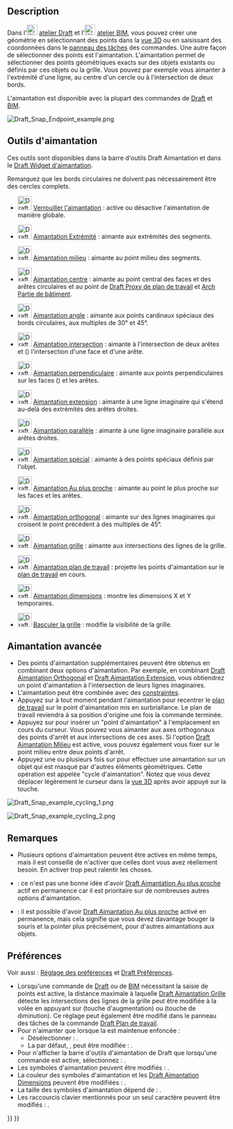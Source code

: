 <languages/>

{{Docnav/fr
|[[Draft_snap_widget/fr|Widget d'aimantation]]
|[[Draft_Constrain/fr|Contrainte]]
|[[Draft_Workbench/fr|Atelier Draft]]
|IconL=
|IconR=
|IconC=Workbench_Draft.svg
}}

{{TOCright}}

== Description ==

Dans l'[[Image:Workbench_Draft.svg|24px]] [[Draft_Workbench/fr|atelier Draft]] et l'[[Image:Workbench_BIM.svg|24px]] [[BIM_Workbench/fr|atelier BIM]], vous pouvez créer une géométrie en sélectionnant des points dans la [[3D_view/fr|vue 3D]] ou en saisissant des coordonnées dans le [[Task_panel/fr|panneau des tâches]] des commandes. Une autre façon de sélectionner des points est l'aimantation. L'aimantation permet de sélectionner des points géométriques exacts sur des objets existants ou définis par ces objets ou la grille. Vous pouvez par exemple vous aimanter à l'extrémité d'une ligne, au centre d'un cercle ou à l'intersection de deux bords.

L'aimantation est disponible avec la plupart des commandes de [[Draft_Workbench/fr|Draft]] et [[BIM_Workbench/fr|BIM]].

[[Image:Draft_Snap_Endpoint_example.png]]
{{Caption|Aimantation au point d'extrémité d'une arête}}

<span id="Snap_tools"></span>
== Outils d'aimantation ==

Ces outils sont disponibles dans la barre d'outils Draft Aimantation et dans le [[Draft_snap_widget/fr|Draft Widget d'aimantation]].

Remarquez que les bords circulaires ne doivent pas nécessairement être des cercles complets.

* [[Image:Draft_Snap_Lock.svg|32px]] [[Draft_Snap_Lock/fr|Verrouiller l'aimantation]] : active ou désactive l'aimantation de manière globale.

* [[Image:Draft_Snap_Endpoint.svg|32px]] [[Draft_Snap_Endpoint/fr|Aimantation Extrémité]] : aimante aux extrémités des segments.

* [[Image:Draft_Snap_Midpoint.svg|32px]] [[Draft_Snap_Midpoint/fr|Aimantation milieu]] : aimante au point milieu des segments.

* [[Image:Draft_Snap_Center.svg|32px]] [[Draft_Snap_Center/fr|Aimantation centre]] : aimante au point central des faces et des arêtes circulaires et au point {{PropertyData/fr|Placement}} de [[Draft_WorkingPlaneProxy/fr|Draft Proxy de plan de travail]] et [[Arch_BuildingPart/fr|Arch Partie de bâtiment]].

* [[Image:Draft_Snap_Angle.svg|32px]] [[Draft_Snap_Angle/fr|Aimantation angle]] : aimante aux points cardinaux spéciaux des bords circulaires, aux multiples de 30° et 45°.

* [[Image:Draft_Snap_Intersection.svg|32px]] [[Draft_Snap_Intersection/fr|Aimantation intersection]] : aimante à l'intersection de deux arêtes et ({{Version/fr|1.1}}) l'intersection d'une face et d'une arête.

* [[Image:Draft_Snap_Perpendicular.svg|32px]] [[Draft_Snap_Perpendicular/fr|Aimantation perpendiculaire]] : aimante aux points perpendiculaires sur les faces ({{Version/fr|0.21}}) et les arêtes.

* [[Image:Draft_Snap_Extension.svg|32px]] [[Draft_Snap_Extension/fr|Aimantation extension]] : aimante à une ligne imaginaire qui s'étend au-delà des extrémités des arêtes droites.

* [[Image:Draft_Snap_Parallel.svg|32px]] [[Draft_Snap_Parallel/fr|Aimantation parallèle]] : aimante à une ligne imaginaire parallèle aux arêtes droites.

* [[Image:Draft_Snap_Special.svg|32px]] [[Draft_Snap_Special/fr|Aimantation spécial]] : aimante à des points spéciaux définis par l'objet.

* [[Image:Draft_Snap_Near.svg|32px]] [[Draft_Snap_Near/fr|Aimantation Au plus proche]] : aimante au point le plus proche sur les faces et les arêtes.

* [[Image:Draft_Snap_Ortho.svg|32px]] [[Draft_Snap_Ortho/fr|Aimantation orthogonal]] : aimante sur des lignes imaginaires qui croisent le point précédent à des multiples de 45°.

* [[Image:Draft_Snap_Grid.svg|32px]] [[Draft_Snap_Grid/fr|Aimantation grille]] : aimante aux intersections des lignes de la grille.

* [[Image:Draft_Snap_WorkingPlane.svg|32px]] [[Draft_Snap_WorkingPlane/fr|Aimantation plan de travail]] : projette les points d'aimantation sur le [[Draft_SelectPlane/fr|plan de travail]] en cours.

* [[Image:Draft_Snap_Dimensions.svg|32px]] [[Draft_Snap_Dimensions/fr|Aimantation dimensions]] : montre les dimensions X et Y temporaires.

* [[Image:Draft_ToggleGrid.svg|32px]] [[Draft_ToggleGrid/fr|Basculer la grille]] : modifie la visibilité de la grille.

<span id="Advanced_snapping"></span>
== Aimantation avancée ==

* Des points d'aimantation supplémentaires peuvent être obtenus en combinant deux options d'aimantation. Par exemple, en combinant [[Draft_Snap_Ortho/fr|Draft Aimantation Orthogonal]] et [[Draft_Snap_Extension/fr|Draft Aimantation Extension]], vous obtiendrez un point d'aimantation à l'intersection de leurs lignes imaginaires.
* L'aimantation peut être combinée avec des [[Draft_Constrain/fr|constraintes]].
* Appuyez sur {{KEY|D}} à tout moment pendant l'aimantation pour recentrer le [[Draft_Snap_WorkingPlane/fr|plan de travail]] sur le point d'aimantation mis en surbriallance. Le plan de travail reviendra à sa position d'origine une fois la commande terminée. {{Version/fr|1.1}}
* Appuyez sur {{KEY|Q}} pour insérer un "point d'aimantation" à l'emplacement en cours du curseur. Vous pouvez vous aimanter aux axes orthogonaux des points d'arrêt et aux intersections de ces axes. Si l'option [[Draft_Snap_Midpoint/fr|Draft Aimantation Milieu]] est active, vous pouvez également vous fixer sur le point milieu entre deux points d'arrêt.
* Appuyez une ou plusieurs fois sur {{KEY|`}} pour effectuer une aimantation sur un objet qui est masqué par d'autres éléments géométriques. Cette opération est appelée "cycle d'aimantation". Notez que vous devez déplacer légèrement le curseur dans la [[3D_view/fr|vue 3D]] après avoir appuyé sur la touche.

[[Image:Draft_Snap_example_cycling_1.png]]
{{Caption|Cycle d'aimantation 1 : le rectangle rouge a été créé en premier, il a donc la priorité d'aimantation. Sans le cycle d'aimantation, vous ne pouvez pas aimanter le rectangle vert, qui est recouvert par le rectangle rouge.}}

[[Image:Draft_Snap_example_cycling_2.png]]
{{Caption|Cycle d'aimantation 2 : après avoir utilisé la touche cycle d'aimantation une fois, le rectangle vert reçoit la priorité d'aimantation. L'aimantation au point milieu du bord vert superposé est maintenant possible.}}

<span id="Notes"></span>
== Remarques ==

* Plusieurs options d'aimantation peuvent être actives en même temps, mais il est conseillé de n'activer que celles dont vous avez réellement besoin. En activer trop peut ralentir les choses.
* {{VersionMinus/fr|1.0}} : ce n'est pas une bonne idée d'avoir [[Draft_Snap_Near/fr|Draft Aimantation Au plus proche]] actif en permanence car il est prioritaire sur de nombreuses autres options d'aimantation.
* {{Version/fr|1.1}} : il est possible d'avoir [[Draft_Snap_Near/fr|Draft Aimantation Au plus proche]] activé en permanence, mais cela signifie que vous devez davantage bouger la souris et la pointer plus précisément, pour d'autres aimantations aux objets.

<span id="Preferences"></span>
== Préférences ==

Voir aussi : [[Preferences_Editor/fr|Réglage des préférences]] et [[Draft_Preferences/fr|Draft Préférences]].

* Lorsqu'une commande de [[Draft_Workbench/fr|Draft]] ou de [[BIM_Workbench/fr|BIM]] nécessitant la saisie de points est active, la distance maximale à laquelle [[Draft_Snap_Grid/fr|Draft Aimantation Grille]] détecte les intersections des lignes de la grille peut être modifiée à la volée en appuyant sur {{KEY|P}} (touche d'augmentation) ou {{KEY|M}} (touche de diminution). Ce réglage peut également être modifié dans le panneau des tâches de la commande [[Draft_SelectPlane/fr|Draft Plan de travail]].
* Pour n'aimanter que lorsque la {{MenuCommand|Touche pour l'aimantation}} est maintenue enfoncée :
** Désélectionner : {{MenuCommand|Édition → Préférences → Draft → Grille et aimantation → Toujours aimanter}}.
** La {{MenuCommand|Touche pour l'aimantation}} par défaut, {{KEY|Ctrl}}, peut être modifiée : {{MenuCommand|Édition → Préférences... → Draft → Grille et accrochage → Touche pour l'aimantation}}.
* Pour n'afficher la barre d'outils d'aimantation de Draft que lorsqu'une commande est active, sélectionnez : {{MenuCommand|Édition → Préférences → Draft → Interface → Afficher la barre d'outils d'aimantation de Draft uniquement pendant les commandes}}. {{Version/fr|1.0}}
* Les symboles d'aimantation peuvent être modifiés : {{MenuCommand|Édition → Préférences → Draft → Grille et aimantation → Style des symboles d'aimantation}}.
* La couleur des symboles d'aimantation et les [[Draft_Snap_Dimensions/fr|Draft Aimantation Dimensions]] peuvent être modifiées : {{MenuCommand|Édition → Préférences → Draft → Grille et aimantation → Couleur des symboles d'aimantation}}.
* La taille des symboles d'aimantation dépend de : {{MenuCommand|Édition → Préférences → Affichage → Vue 3D → Taille des marqueurs}}. {{Version/fr|1.0}}
* Les raccourcis clavier mentionnés pour un seul caractère peuvent être modifiés : {{MenuCommand|Édition → Préférences → Draft → Interface → Raccourcis des commandes}}.


{{Docnav/fr
|[[Draft_snap_widget/fr|Widget d'aimantation]]
|[[Draft_Constrain/fr|Contrainte]]
|[[Draft_Workbench/fr|Atelier Draft]]
|IconL=
|IconR=
|IconC=Workbench_Draft.svg
}}

{{Draft Tools navi{{#translation:}}}}
{{Userdocnavi{{#translation:}}}}